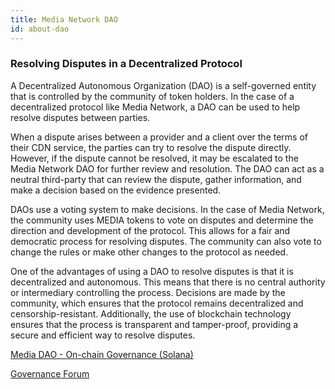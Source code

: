 ```yaml
---
title: Media Network DAO
id: about-dao
---
```


### Resolving Disputes in a Decentralized Protocol

A Decentralized Autonomous Organization (DAO) is a self-governed entity that is controlled by the community of token holders. In the case of a decentralized protocol like Media Network, a DAO can be used to help resolve disputes between parties.

When a dispute arises between a provider and a client over the terms of their CDN service, the parties can try to resolve the dispute directly. However, if the dispute cannot be resolved, it may be escalated to the Media Network DAO for further review and resolution. The DAO can act as a neutral third-party that can review the dispute, gather information, and make a decision based on the evidence presented.

DAOs use a voting system to make decisions. In the case of Media Network, the community uses MEDIA tokens to vote on disputes and determine the direction and development of the protocol. This allows for a fair and democratic process for resolving disputes. The community can also vote to change the rules or make other changes to the protocol as needed.

One of the advantages of using a DAO to resolve disputes is that it is decentralized and autonomous. This means that there is no central authority or intermediary controlling the process. Decisions are made by the community, which ensures that the protocol remains decentralized and censorship-resistant. Additionally, the use of blockchain technology ensures that the process is transparent and tamper-proof, providing a secure and efficient way to resolve disputes.

[Media DAO - On-chain Governance (Solana)](https://dao.media.network)

[Governance Forum](https://gov.media.network)